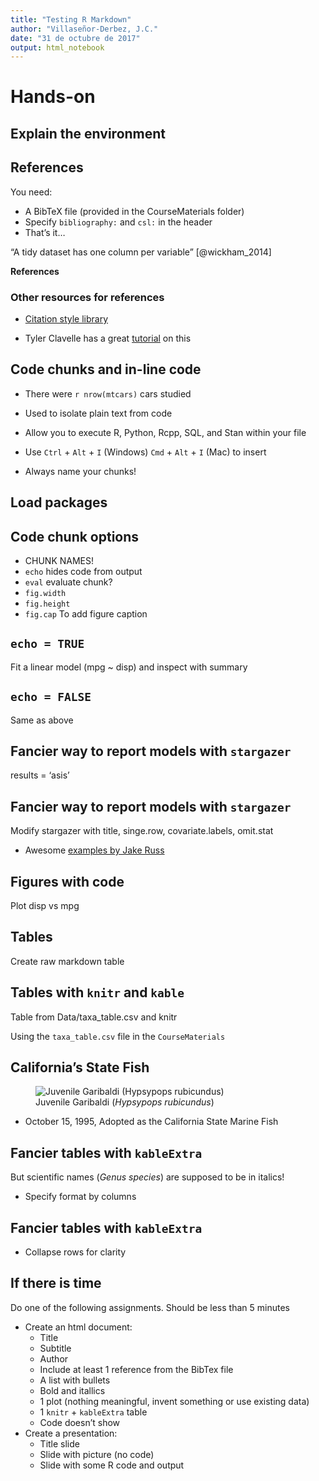 ```yaml
---
title: "Testing R Markdown"
author: "Villaseñor-Derbez, J.C."
date: "31 de octubre de 2017"
output: html_notebook
---
```


# Hands-on

## Explain the environment

## References

You need:

- A BibTeX file (provided in the CourseMaterials folder)
- Specify `bibliography:` and `csl:` in the header
- That's it...

"A tidy dataset has one column per variable" [@wickham_2014]

**References**

<div id="refs"></div>

### Other resources for references

- [Citation style library](http://editor.citationstyles.org/about/)

- Tyler Clavelle has a great [tutorial](https://tclavelle.github.io/blog/reference_tips/) on this

## Code chunks and in-line code

- There were `r nrow(mtcars)` cars studied

- Used to isolate plain text from code
- Allow you to execute R, Python, Rcpp, SQL, and Stan within your file
- Use `Ctrl` + `Alt` + `I` (Windows) `Cmd` + `Alt` + `I` (Mac) to insert
- Always name your chunks!

## Load packages

## Code chunk options

- CHUNK NAMES!
- `echo` hides code from output
- `eval` evaluate chunk?
- `fig.width`
- `fig.height`
- `fig.cap` To add figure caption

## `echo = TRUE`

Fit a linear model (mpg ~ disp) and inspect with summary

## `echo = FALSE`

Same as above

## Fancier way to report models with `stargazer`

results = 'asis'


## Fancier way to report models with `stargazer`

Modify stargazer with title, singe.row, covariate.labels, omit.stat

- Awesome [examples by Jake Russ](http://www.jakeruss.com/cheatsheets/stargazer/)

## Figures with code

Plot disp vs mpg

## Tables

Create raw markdown table


## Tables with `knitr` and `kable`

Table from Data/taxa_table.csv and knitr

Using the `taxa_table.csv` file in the `CourseMaterials`

## California's State Fish

![Juvenile Garibaldi (*Hypsypops rubicundus*)](http://www.fishbase.org/images/species/Hyrub_j0.jpg)

- October 15, 1995, Adopted as the California State Marine Fish

## Fancier tables with `kableExtra`

But scientific names (*Genus species*) are supposed to be in italics!

- Specify format by columns

## Fancier tables with `kableExtra`

- Collapse rows for clarity

## If there is time

Do one of the following assignments. Should be less than 5 minutes

- Create an html document:
    - Title
    - Subtitle
    - Author
    - Include at least 1 reference from the BibTex file
    - A list with bullets
    - Bold and itallics
    - 1 plot (nothing meaningful, invent something or use existing data)
    - 1 `knitr` + `kableExtra` table
    - Code doesn't show

- Create a presentation:
    - Title slide
    - Slide with picture (no code)
    - Slide with some R code and output


